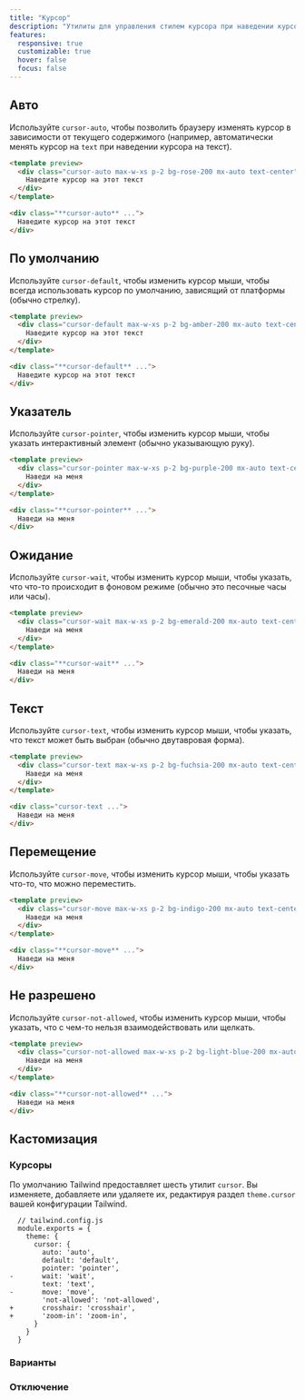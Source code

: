 ```yaml
---
title: "Курсор"
description: "Утилиты для управления стилем курсора при наведении курсора на элемент."
features:
  responsive: true
  customizable: true
  hover: false
  focus: false
---
```




## Авто

Используйте `cursor-auto`, чтобы позволить браузеру изменять курсор в зависимости от текущего содержимого (например, автоматически менять курсор на `text` при наведении курсора на текст).

```html rose
<template preview>
  <div class="cursor-auto max-w-xs p-2 bg-rose-200 mx-auto text-center">
    Наведите курсор на этот текст
  </div>
</template>

<div class="**cursor-auto** ...">
  Наведите курсор на этот текст
</div>
```

## По умолчанию

Используйте `cursor-default`, чтобы изменить курсор мыши, чтобы всегда использовать курсор по умолчанию, зависящий от платформы (обычно стрелку).

```html amber
<template preview>
  <div class="cursor-default max-w-xs p-2 bg-amber-200 mx-auto text-center">
    Наведите курсор на этот текст
  </div>
</template>

<div class="**cursor-default** ...">
  Наведите курсор на этот текст
</div>
```

## Указатель

Используйте `cursor-pointer`, чтобы изменить курсор мыши, чтобы указать интерактивный элемент (обычно указывающую руку).

```html purple
<template preview>
  <div class="cursor-pointer max-w-xs p-2 bg-purple-200 mx-auto text-center">
    Наведи на меня
  </div>
</template>

<div class="**cursor-pointer** ...">
  Наведи на меня
</div>
```

## Ожидание

Используйте `cursor-wait`, чтобы изменить курсор мыши, чтобы указать, что что-то происходит в фоновом режиме (обычно это песочные часы или часы).

```html emerald
<template preview>
  <div class="cursor-wait max-w-xs p-2 bg-emerald-200 mx-auto text-center">
    Наведи на меня
  </div>
</template>

<div class="**cursor-wait** ...">
  Наведи на меня
</div>
```

## Текст

Используйте `cursor-text`, чтобы изменить курсор мыши, чтобы указать, что текст может быть выбран (обычно двутавровая форма).

```html fuchsia
<template preview>
  <div class="cursor-text max-w-xs p-2 bg-fuchsia-200 mx-auto text-center">
    Наведи на меня
  </div>
</template>

<div class="cursor-text ...">
  Наведи на меня
</div>
```

## Перемещение

Используйте `cursor-move`, чтобы изменить курсор мыши, чтобы указать что-то, что можно переместить.

```html indigo
<template preview>
  <div class="cursor-move max-w-xs p-2 bg-indigo-200 mx-auto text-center">
    Наведи на меня
  </div>
</template>

<div class="**cursor-move** ...">
  Наведи на меня
</div>
```

## Не разрешено

Используйте `cursor-not-allowed`, чтобы изменить курсор мыши, чтобы указать, что с чем-то нельзя взаимодействовать или щелкать.

```html lightBlue
<template preview>
  <div class="cursor-not-allowed max-w-xs p-2 bg-light-blue-200 mx-auto text-center">
    Наведи на меня
  </div>
</template>

<div class="**cursor-not-allowed** ...">
  Наведи на меня
</div>
```

## Кастомизация

### Курсоры

По умолчанию Tailwind предоставляет шесть утилит `cursor`. Вы изменяете, добавляете или удаляете их, редактируя раздел `theme.cursor` вашей конфигурации Tailwind.

```diff-js
  // tailwind.config.js
  module.exports = {
    theme: {
      cursor: {
        auto: 'auto',
        default: 'default',
        pointer: 'pointer',
-       wait: 'wait',
        text: 'text',
-       move: 'move',
        'not-allowed': 'not-allowed',
+       crosshair: 'crosshair',
+       'zoom-in': 'zoom-in',
      }
    }
  }
```

### Варианты

<Variants plugin="cursor" />

### Отключение

<Disabling plugin="cursor" />
